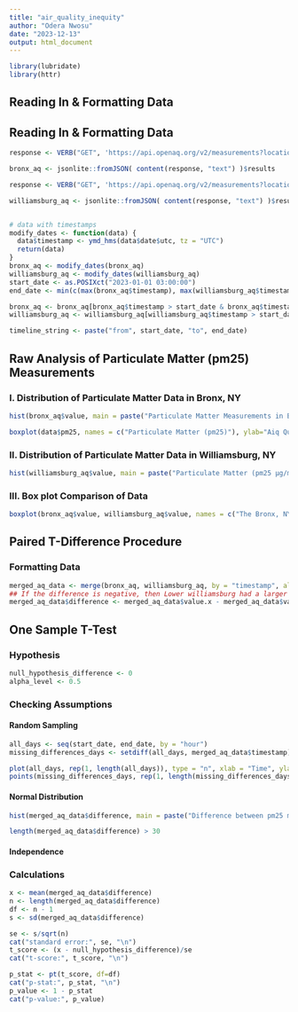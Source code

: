```yaml
---
title: "air_quality_inequity"
author: "Odera Nwosu"
date: "2023-12-13"
output: html_document
---
```


```r
library(lubridate)
library(httr)
```

## Reading In & Formatting Data

::: {#formatting}
## Reading In & Formatting Data

```r
response <- VERB("GET", 'https://api.openaq.org/v2/measurements?location_id=665&parameter=pm25&date_from=2020-12-11T19:00:00-05:00&date_to=2023-12-13T13:43:09-05:00&limit=30000', accept("application/json"))

bronx_aq <- jsonlite::fromJSON( content(response, "text") )$results

response <- VERB("GET", 'https://api.openaq.org/v2/measurements?location_id=228663&parameter=pm25&date_from=2020-12-11T19:00:00-05:00&date_to=2023-12-13T13:53:27-05:00&limit=30000', accept("application/json"))

williamsburg_aq <- jsonlite::fromJSON( content(response, "text") )$results
```

```r
```

```r
# data with timestamps
modify_dates <- function(data) {
  data$timestamp <- ymd_hms(data$date$utc, tz = "UTC")
  return(data)
}
bronx_aq <- modify_dates(bronx_aq)
williamsburg_aq <- modify_dates(williamsburg_aq)
start_date <- as.POSIXct("2023-01-01 03:00:00")
end_date <- min(c(max(bronx_aq$timestamp), max(williamsburg_aq$timestamp)))

bronx_aq <- bronx_aq[bronx_aq$timestamp > start_date & bronx_aq$timestamp < end_date, ]
williamsburg_aq <- williamsburg_aq[williamsburg_aq$timestamp > start_date & williamsburg_aq$timestamp < end_date, ]

timeline_string <- paste("from", start_date, "to", end_date)
```
:::

::: {#raw_analysis}
## Raw Analysis of Particulate Matter (pm25) Measurements

### I. Distribution of Particulate Matter Data in Bronx, NY

```r
hist(bronx_aq$value, main = paste("Particulate Matter Measurements in Bronx NY", timeline_string), cex.main=.8, xlab = "Air Quality Index (AQI)", col="skyblue", breaks = 100)
```

```r
boxplot(data$pm25, names = c("Particulate Matter (pm25)"), ylab="Aiq Quality Index", main = "Box Plot Comparison of pm25", col = c("skyblue"))


```

### II. Distribution of Particulate Matter Data in Williamsburg, NY

```r
hist(williamsburg_aq$value, main = paste("Particulate Matter (pm25 µg/m³) Measurements in Bronx NY", timeline_string), cex.main=.8, xlab = "Air Quality Index (AQI)", col="salmon1", breaks = 100)

```

### III. Box plot Comparison of Data

```r
boxplot(bronx_aq$value, williamsburg_aq$value, names = c("The Bronx, NYC", "Lower Williamsburg, NYC"), ylab="Aiq Quality Index", main = "Box Plot Comparison between pm25 and o3", col = c("skyblue", "salmon1"))
```

## Paired T-Difference Procedure

### Formatting Data

```r
merged_aq_data <- merge(bronx_aq, williamsburg_aq, by = "timestamp", all = FALSE)
## If the difference is negative, then Lower williamsburg had a larger pm25 measure.
merged_aq_data$difference <- merged_aq_data$value.x - merged_aq_data$value.y
```
:::

::: {#one-sample-t-test}
## One Sample T-Test

### Hypothesis

```r
null_hypothesis_difference <- 0
alpha_level <- 0.5
```

### Checking Assumptions

#### Random Sampling

```r
all_days <- seq(start_date, end_date, by = "hour")
missing_differences_days <- setdiff(all_days, merged_aq_data$timestamp)
```

```r
plot(all_days, rep(1, length(all_days)), type = "n", xlab = "Time", ylab = "", main = paste("Missing Hours from Paired Data between", start_date,"to", end_date), cex.main =.7)
points(missing_differences_days, rep(1, length(missing_differences_days)), cex = 0.7, pch = 4, col = "red")
```

#### Normal Distribution

```r
hist(merged_aq_data$difference, main = paste("Difference between pm25 measures from The Bronx and williamsburg", timeline_string), cex.main=.7, xlab = "Air Quality Index (AQI)", col="skyblue", breaks = 100)
```

```r
length(merged_aq_data$difference) > 30
```

#### Independence

### Calculations

```r
x <- mean(merged_aq_data$difference)
n <- length(merged_aq_data$difference)
df <- n - 1
s <- sd(merged_aq_data$difference)

```

```r
se <- s/sqrt(n)
cat("standard error:", se, "\n")
t_score <- (x - null_hypothesis_difference)/se
cat("t-score:", t_score, "\n")
```

```r
p_stat <- pt(t_score, df=df)
cat("p-stat:", p_stat, "\n")
p_value <- 1 - p_stat
cat("p-value:", p_value)
```

```r

```
:::
